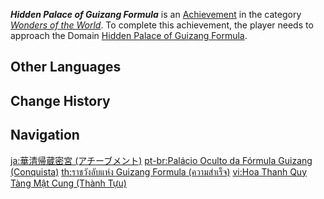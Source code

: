 {{Achievement Infobox
|title        = Hidden Palace of Guizang Formula
|id           = 81014
|order id     = 1014
|category     = Wonders of the World
|description  = Follow in the footsteps of immortals, and unlock the Domain's door.
|requirements = Unlock [[Hidden Palace of Guizang Formula]].
|primogems    = 5
|tracking     = 
|hidden       = 1
|topic        = Domains
|type         = Exploration
}}
'''''Hidden Palace of Guizang Formula''''' is an [[Achievement]] in the category ''[[Wonders of the World]]''. To complete this achievement, the player needs to approach the Domain [[Hidden Palace of Guizang Formula]].
<!--
==Trivia==

==Video Guides==
{{EVT
|video1   = 
|caption1 = 
}}
-->
==Other Languages==
{{Other Languages|Transclude=Hidden Palace of Guizang Formula
|id      = Istana Rahasia Formula Guizang
|id_tl   = Secret Palace of Guizang Formula
}}

==Change History==
{{Change History|1.0}}
<!--
==References==
{{Reflist}}
-->
==Navigation==
{{Achievement Navbox|Wonders of the World|Exploration}}

[[ja:華清帰蔵密宮 (アチーブメント)]]
[[pt-br:Palácio Oculto da Fórmula Guizang (Conquista)]]
[[th:ราชวังลับแห่ง Guizang Formula (ความสำเร็จ)]]
[[vi:Hoa Thanh Quy Tàng Mật Cung (Thành Tựu)]]